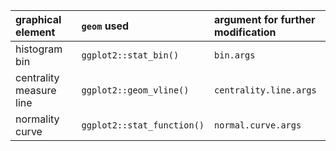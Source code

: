 | graphical element       | `geom` used                | argument for further modification |
| :---------------------- | :------------------------- | :-------------------------------- |
| histogram bin           | `ggplot2::stat_bin()`      | `bin.args`                        |
| centrality measure line | `ggplot2::geom_vline()`    | `centrality.line.args`            |
| normality curve         | `ggplot2::stat_function()` | `normal.curve.args`               |
